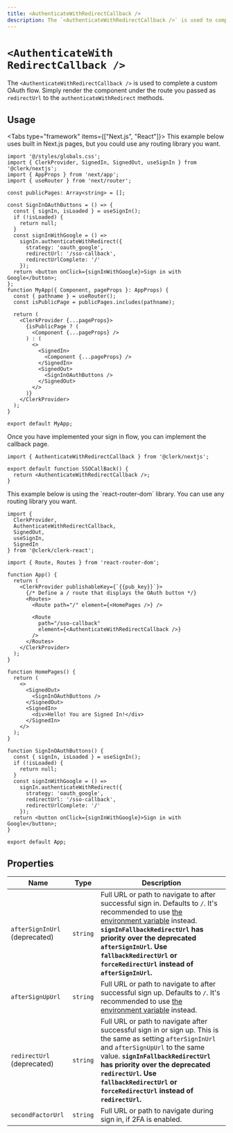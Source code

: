 ```yaml
---
title: <AuthenticateWithRedirectCallback />
description: The `<AuthenticateWithRedirectCallback />` is used to complete a custom OAuth flow. Simply render the component under the route you passed as `redirectUrl` to the `authenticateWithRedirect` methods.
---
```


# <code>\<AuthenticateWith<wbr/>RedirectCallback&nbsp;/></code>

The `<AuthenticateWithRedirectCallback />` is used to complete a custom OAuth flow. Simply render the component under the route you passed as `redirectUrl` to the `authenticateWithRedirect` methods.

## Usage

<InjectKeys>

<Tabs type="framework" items={["Next.js", "React"]}>
  <Tab>
  This example below uses built in Next.js pages, but you could use any routing library you want.

  ```tsx filename="app.tsx"
  import '@/styles/globals.css';
  import { ClerkProvider, SignedIn, SignedOut, useSignIn } from '@clerk/nextjs';
  import { AppProps } from 'next/app';
  import { useRouter } from 'next/router';

  const publicPages: Array<string> = [];

  const SignInOAuthButtons = () => {
    const { signIn, isLoaded } = useSignIn();
    if (!isLoaded) {
      return null;
    }
    const signInWithGoogle = () =>
      signIn.authenticateWithRedirect({
        strategy: 'oauth_google',
        redirectUrl: '/sso-callback',
        redirectUrlComplete: '/'
      });
    return <button onClick={signInWithGoogle}>Sign in with Google</button>;
  };
  function MyApp({ Component, pageProps }: AppProps) {
    const { pathname } = useRouter();
    const isPublicPage = publicPages.includes(pathname);

    return (
      <ClerkProvider {...pageProps}>
        {isPublicPage ? (
          <Component {...pageProps} />
        ) : (
          <>
            <SignedIn>
              <Component {...pageProps} />
            </SignedIn>
            <SignedOut>
              <SignInOAuthButtons />
            </SignedOut>
          </>
        )}
      </ClerkProvider>
    );
  }

  export default MyApp;
  ```

  Once you have implemented your sign in flow, you can implement the callback page.

  ```tsx filename="/pages/sso-callback.tsx"
  import { AuthenticateWithRedirectCallback } from '@clerk/nextjs';

  export default function SSOCallBack() {
    return <AuthenticateWithRedirectCallback />;
  }
  ```
  </Tab>

  <Tab>
  This example below is using the `react-router-dom` library. You can use any routing library you want.

  ```tsx filename="app.tsx"
  import {
    ClerkProvider,
    AuthenticateWithRedirectCallback,
    SignedOut,
    useSignIn,
    SignedIn
  } from '@clerk/clerk-react';

  import { Route, Routes } from 'react-router-dom';

  function App() {
    return (
      <ClerkProvider publishableKey={`{{pub_key}}`}>
        {/* Define a / route that displays the OAuth button */}
        <Routes>
          <Route path="/" element={<HomePages />} />

          <Route
            path="/sso-callback"
            element={<AuthenticateWithRedirectCallback />}
          />
        </Routes>
      </ClerkProvider>
    );
  }

  function HomePages() {
    return (
      <>
        <SignedOut>
          <SignInOAuthButtons />
        </SignedOut>
        <SignedIn>
          <div>Hello! You are Signed In!</div>
        </SignedIn>
      </>
    );
  }

  function SignInOAuthButtons() {
    const { signIn, isLoaded } = useSignIn();
    if (!isLoaded) {
      return null;
    }
    const signInWithGoogle = () =>
      signIn.authenticateWithRedirect({
        strategy: 'oauth_google',
        redirectUrl: '/sso-callback',
        redirectUrlComplete: '/'
      });
    return <button onClick={signInWithGoogle}>Sign in with Google</button>;
  }

  export default App;
  ```

  </Tab>
</Tabs>

</InjectKeys>

## Properties

| Name | Type | Description |
| --- | --- | --- |
| `afterSignInUrl` (deprecated) | `string` | Full URL or path to navigate to after successful sign in. Defaults to `/`. It's recommended to use [the environment variable](/docs/deployments/clerk-environment-variables#sign-in-and-sign-up-redirects) instead. **`signInFallbackRedirectUrl` has priority over the deprecated `afterSignInUrl`. Use `fallbackRedirectUrl` or `forceRedirectUrl` instead of  `afterSignInUrl`.** |
| `afterSignUpUrl` | `string` | Full URL or path to navigate to after successful sign up. Defaults to `/`. It's recommended to use [the environment variable](/docs/deployments/clerk-environment-variables#sign-in-and-sign-up-redirects) instead. |
| `redirectUrl` (deprecated) | `string` | Full URL or path to navigate after successful sign in or sign up. This is the same as setting `afterSignInUrl` and `afterSignUpUrl` to the same value. **`signInFallbackRedirectUrl` has priority over the deprecated `redirectUrl`. Use `fallbackRedirectUrl` or `forceRedirectUrl` instead of `redirectUrl`.** |
| `secondFactorUrl` | `string` | Full URL or path to navigate during sign in, if 2FA is enabled. |
